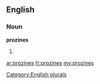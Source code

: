 ==English==

===Noun===
'''prozines'''

# {{plural of|[[prozine]]}}

[[Category:English plurals]]

[[ar:prozines]]
[[fr:prozines]]
[[my:prozines]]
